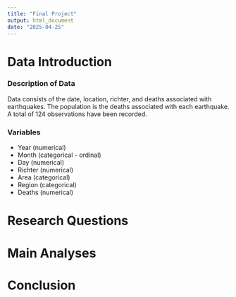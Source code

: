 ---
title: "Final Project"
output: html_document
date: "2025-04-25"
---

# Data Introduction

### Description of Data
Data consists of the date, location, richter, and deaths associated with earthquakes.
The population is the deaths associated with each earthquake.
A total of 124 observations have been recorded.

### Variables
* Year (numerical)
* Month (categorical - ordinal)
* Day (numerical)
* Richter (numerical)
* Area (categorical)
* Region (categorical)
* Deaths (numerical)

# Research Questions



# Main Analyses


# Conclusion
